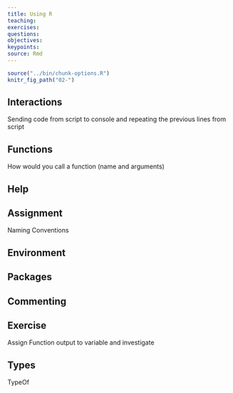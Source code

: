 ```yaml
---
title: Using R
teaching: 
exercises: 
questions:
objectives:
keypoints:
source: Rmd
---
```


```r
source("../bin/chunk-options.R")
knitr_fig_path("02-")
```

## Interactions
Sending code from script to console and repeating the previous lines from script

## Functions
How would you call a function (name and arguments)

## Help

## Assignment
Naming Conventions

## Environment

## Packages

## Commenting

## Exercise
Assign Function output to variable and investigate

## Types
TypeOf

